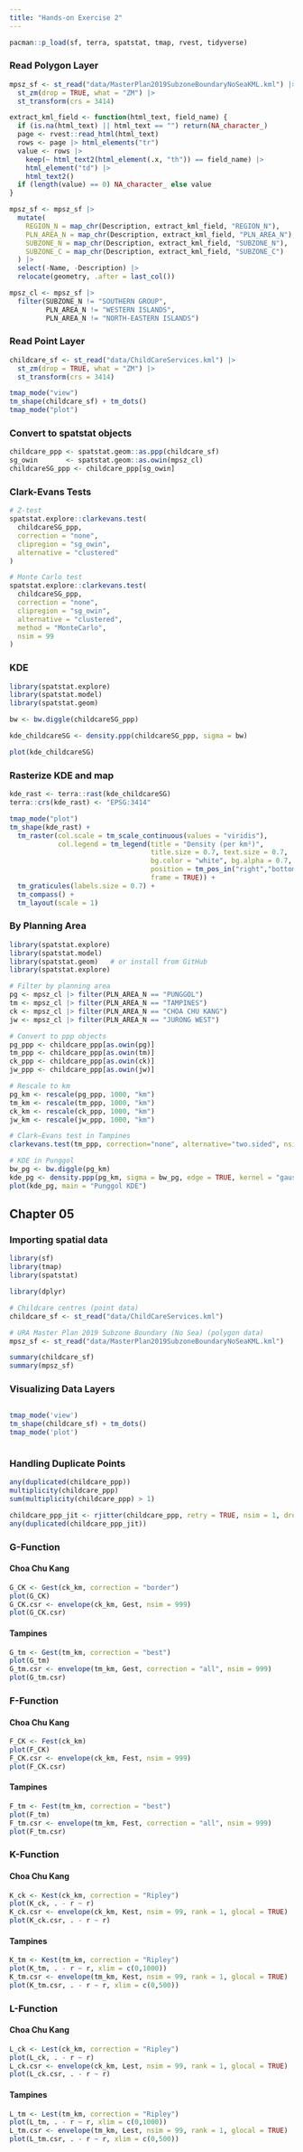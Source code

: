 ```yaml
---
title: "Hands-on Exercise 2"
---
```


```r
pacman::p_load(sf, terra, spatstat, tmap, rvest, tidyverse)
```

### Read Polygon Layer

```r
mpsz_sf <- st_read("data/MasterPlan2019SubzoneBoundaryNoSeaKML.kml") |>
  st_zm(drop = TRUE, what = "ZM") |>
  st_transform(crs = 3414)

extract_kml_field <- function(html_text, field_name) {
  if (is.na(html_text) || html_text == "") return(NA_character_)
  page <- rvest::read_html(html_text)
  rows <- page |> html_elements("tr")
  value <- rows |>
    keep(~ html_text2(html_element(.x, "th")) == field_name) |>
    html_element("td") |>
    html_text2()
  if (length(value) == 0) NA_character_ else value
}

mpsz_sf <- mpsz_sf |>
  mutate(
    REGION_N = map_chr(Description, extract_kml_field, "REGION_N"),
    PLN_AREA_N = map_chr(Description, extract_kml_field, "PLN_AREA_N"),
    SUBZONE_N = map_chr(Description, extract_kml_field, "SUBZONE_N"),
    SUBZONE_C = map_chr(Description, extract_kml_field, "SUBZONE_C")
  ) |>
  select(-Name, -Description) |>
  relocate(geometry, .after = last_col())

mpsz_cl <- mpsz_sf |>
  filter(SUBZONE_N != "SOUTHERN GROUP",
         PLN_AREA_N != "WESTERN ISLANDS",
         PLN_AREA_N != "NORTH-EASTERN ISLANDS")

```

### Read Point Layer

```r
childcare_sf <- st_read("data/ChildCareServices.kml") |>
  st_zm(drop = TRUE, what = "ZM") |>
  st_transform(crs = 3414)

tmap_mode("view")
tm_shape(childcare_sf) + tm_dots()
tmap_mode("plot")
```

### Convert to spatstat objects

```r
childcare_ppp <- spatstat.geom::as.ppp(childcare_sf)
sg_owin       <- spatstat.geom::as.owin(mpsz_cl)
childcareSG_ppp <- childcare_ppp[sg_owin]
```

### Clark-Evans Tests

```r
# Z-test
spatstat.explore::clarkevans.test(
  childcareSG_ppp,
  correction = "none",
  clipregion = "sg_owin",
  alternative = "clustered"
)

# Monte Carlo test
spatstat.explore::clarkevans.test(
  childcareSG_ppp,
  correction = "none",
  clipregion = "sg_owin",
  alternative = "clustered",
  method = "MonteCarlo",
  nsim = 99
)
```

### KDE

```r
library(spatstat.explore)
library(spatstat.model)
library(spatstat.geom)

bw <- bw.diggle(childcareSG_ppp)

kde_childcareSG <- density.ppp(childcareSG_ppp, sigma = bw)

plot(kde_childcareSG)

```

### Rasterize KDE and map

```r
kde_rast <- terra::rast(kde_childcareSG)
terra::crs(kde_rast) <- "EPSG:3414"

tmap_mode("plot")
tm_shape(kde_rast) +
  tm_raster(col.scale = tm_scale_continuous(values = "viridis"),
            col.legend = tm_legend(title = "Density (per km²)",
                                   title.size = 0.7, text.size = 0.7,
                                   bg.color = "white", bg.alpha = 0.7,
                                   position = tm_pos_in("right","bottom"),
                                   frame = TRUE)) +
  tm_graticules(labels.size = 0.7) +
  tm_compass() +
  tm_layout(scale = 1)
```

### By Planning Area

```r
library(spatstat.explore)
library(spatstat.model)
library(spatstat.geom)   # or install from GitHub
library(spatstat.explore)

# Filter by planning area
pg <- mpsz_cl |> filter(PLN_AREA_N == "PUNGGOL")
tm <- mpsz_cl |> filter(PLN_AREA_N == "TAMPINES")
ck <- mpsz_cl |> filter(PLN_AREA_N == "CHOA CHU KANG")
jw <- mpsz_cl |> filter(PLN_AREA_N == "JURONG WEST")

# Convert to ppp objects
pg_ppp <- childcare_ppp[as.owin(pg)]
tm_ppp <- childcare_ppp[as.owin(tm)]
ck_ppp <- childcare_ppp[as.owin(ck)]
jw_ppp <- childcare_ppp[as.owin(jw)]

# Rescale to km
pg_km <- rescale(pg_ppp, 1000, "km")
tm_km <- rescale(tm_ppp, 1000, "km")
ck_km <- rescale(ck_ppp, 1000, "km")
jw_km <- rescale(jw_ppp, 1000, "km")

# Clark–Evans test in Tampines
clarkevans.test(tm_ppp, correction="none", alternative="two.sided", nsim=999)

# KDE in Punggol
bw_pg <- bw.diggle(pg_km)
kde_pg <- density.ppp(pg_km, sigma = bw_pg, edge = TRUE, kernel = "gaussian")
plot(kde_pg, main = "Punggol KDE")

```

## Chapter 05

### Importing spatial data

```r
library(sf)
library(tmap)
library(spatstat)

library(dplyr)

# Childcare centres (point data)
childcare_sf <- st_read("data/ChildCareServices.kml")

# URA Master Plan 2019 Subzone Boundary (No Sea) (polygon data)
mpsz_sf <- st_read("data/MasterPlan2019SubzoneBoundaryNoSeaKML.kml")

summary(childcare_sf)
summary(mpsz_sf)
```

### Visualizing Data Layers

```r
```

```r
tmap_mode('view')
tm_shape(childcare_sf) + tm_dots()
tmap_mode('plot')

```

```         
```

### Handling Duplicate Points

```r
any(duplicated(childcare_ppp))
multiplicity(childcare_ppp)
sum(multiplicity(childcare_ppp) > 1)

childcare_ppp_jit <- rjitter(childcare_ppp, retry = TRUE, nsim = 1, drop = TRUE)
any(duplicated(childcare_ppp_jit))
```

### G-Function

#### Choa Chu Kang

```r
G_CK <- Gest(ck_km, correction = "border")
plot(G_CK)
G_CK.csr <- envelope(ck_km, Gest, nsim = 999)
plot(G_CK.csr)

```

#### Tampines

```r
G_tm <- Gest(tm_km, correction = "best")
plot(G_tm)
G_tm.csr <- envelope(tm_km, Gest, correction = "all", nsim = 999)
plot(G_tm.csr)
```

### F-Function

#### Choa Chu Kang

```r
F_CK <- Fest(ck_km)
plot(F_CK)
F_CK.csr <- envelope(ck_km, Fest, nsim = 999)
plot(F_CK.csr)

```

#### Tampines

```r
F_tm <- Fest(tm_km, correction = "best")
plot(F_tm)
F_tm.csr <- envelope(tm_km, Fest, correction = "all", nsim = 999)
plot(F_tm.csr)

```

### K-Function

#### Choa Chu Kang

```r
K_ck <- Kest(ck_km, correction = "Ripley")
plot(K_ck, . - r ~ r)
K_ck.csr <- envelope(ck_km, Kest, nsim = 99, rank = 1, glocal = TRUE)
plot(K_ck.csr, . - r ~ r)

```

#### Tampines

```r
K_tm <- Kest(tm_km, correction = "Ripley")
plot(K_tm, . - r ~ r, xlim = c(0,1000))
K_tm.csr <- envelope(tm_km, Kest, nsim = 99, rank = 1, glocal = TRUE)
plot(K_tm.csr, . - r ~ r, xlim = c(0,500))

```

### L-Function

#### Choa Chu Kang

```r
L_ck <- Lest(ck_km, correction = "Ripley")
plot(L_ck, . - r ~ r)
L_ck.csr <- envelope(ck_km, Lest, nsim = 99, rank = 1, glocal = TRUE)
plot(L_ck.csr, . - r ~ r)

```

#### Tampines

```r
L_tm <- Lest(tm_km, correction = "Ripley")
plot(L_tm, . - r ~ r, xlim = c(0,1000))
L_tm.csr <- envelope(tm_km, Lest, nsim = 99, rank = 1, glocal = TRUE)
plot(L_tm.csr, . - r ~ r, xlim = c(0,500))

```
